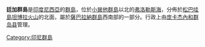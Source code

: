 '''廷加群島'''是[[印度尼西亞|印度尼西亞]]的[[群島|群島]]，位於[[小巽他群島|小巽他群島]]以北的[[弗洛勒斯海|弗洛勒斯海]]，分佈於[[松巴哇島|松巴哇島]][[坦博拉火山|坦博拉火山]]的北面，屬於[[薩巴拉納群島|薩巴拉納群島]]西南部的一部分。行政上由[[庞卡杰內和群岛县|庞卡杰內和群岛县]]管理。

[[Category:印尼群島|Category:印尼群島]]
{{Indonesia-stub}}